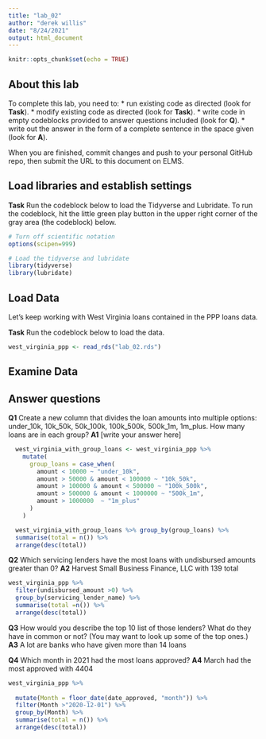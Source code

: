 ```yaml
---
title: "lab_02"
author: "derek willis"
date: "8/24/2021"
output: html_document
---
```


```r
knitr::opts_chunk$set(echo = TRUE)
```

## About this lab

To complete this lab, you need to:
* run existing code as directed (look for **Task**).
* modify existing code as directed (look for **Task**).
* write code in empty codeblocks provided to answer questions included (look for **Q**).
* write out the answer in the form of a complete sentence in the space given (look for **A**).

When you are finished, commit changes and push to your personal GitHub repo, then submit the URL to this document on ELMS.

## Load libraries and establish settings

**Task** Run the codeblock below to load the Tidyverse and Lubridate. To run the codeblock, hit the little green play button in the upper right corner of the gray area (the codeblock) below.

```r
# Turn off scientific notation
options(scipen=999)

# Load the tidyverse and lubridate
library(tidyverse)
library(lubridate)
```

## Load Data

Let's keep working with West Virginia loans contained in the PPP loans data.  

**Task** Run the codeblock below to load the data.

```r
west_virginia_ppp <- read_rds("lab_02.rds")
```

## Examine Data

## Answer questions

**Q1** Create a new column that divides the loan amounts into multiple options: under_10k, 10k_50k, 50k_100k, 100k_500k, 500k_1m, 1m_plus. How many loans are in each group?
**A1** [write your answer here]

```r
  west_virginia_with_group_loans <- west_virginia_ppp %>%
    mutate( 
      group_loans = case_when(
        amount < 10000 ~ "under_10k",
        amount > 50000 & amount < 100000 ~ "10k_50k",
        amount > 100000 & amount < 500000 ~ "100k_500k",
        amount > 500000 & amount < 1000000 ~ "500k_1m",
        amount > 1000000  ~ "1m_plus"
      )
    ) 
```
```r
  west_virginia_with_group_loans %>% group_by(group_loans) %>%
  summarise(total = n()) %>%
  arrange(desc(total))

```

**Q2** Which servicing lenders have the most loans with undisbursed amounts greater than 0?
**A2** Harvest Small Business Finance, LLC with 139 total

```r
west_virginia_ppp %>%
  filter(undisbursed_amount >0) %>%
  group_by(servicing_lender_name) %>%
  summarise(total =n()) %>%
  arrange(desc(total))
```

**Q3** How would you describe the top 10 list of those lenders? What do they have in common or not? (You may want to look up some of the top ones.)
**A3** A lot are banks who have given more than 14 loans

**Q4** Which month in 2021 had the most loans approved?
**A4** March had the most approved with 4404

```r
west_virginia_ppp %>%
  
  mutate(Month = floor_date(date_approved, "month")) %>%
  filter(Month >"2020-12-01") %>%
  group_by(Month) %>%
  summarise(total = n()) %>%
  arrange(desc(total))
```

